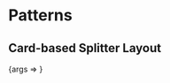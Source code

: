 
<Meta title="Packages/Grid/[patterns]" />

# Patterns

## Card-based Splitter Layout

<Canvas>
  <Story
    name="Card-based Splitter"
    args={{
      columns: CARD_SPLITTER_COLUMNS
    }}
    argTypes={{
      columns: { name: 'columns', table: { category: 'Story' } }
    }}
    parameters={{
      design: {
        allowFullscreen: true,
        type: 'figma',
        url: ''
      }
    }}
  >
    {args => <SplitterCardStory {...args} />}
  </Story>
</Canvas>
